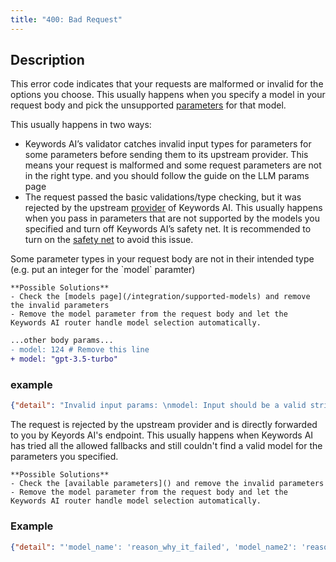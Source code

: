 ```yaml
---
title: "400: Bad Request"
---
```


## Description
This error code indicates that your requests are malformed or invalid for the options you choose. This usually happens when you specify a model in your request body and pick the unsupported [parameters](/api-usage/request-params#llm-api-parameters) for that model.

This usually happens in two ways:
- Keywords AI’s validator catches invalid input types for parameters for some parameters before sending them to its upstream provider. This means your request is malformed and some request parameters are not in the right type. and you should follow the guide on the LLM params page
- The request passed the basic validations/type checking, but it was rejected by the upstream [provider]() of Keywords AI. This usually happens when you pass in parameters that are not supported by the models you specified and turn off Keywords AI’s safety net. It is recommended to turn on the [safety net](/features/monitoring/alerts-and-fallback) to avoid this issue.

<AccordionGroup>
  <Accordion title="Invalid Parameters">
    Some parameter types in your request body are not in their intended type (e.g. put an integer for the `model` paramter)

    **Possible Solutions**
    - Check the [models page](/integration/supported-models) and remove the invalid parameters
    - Remove the model parameter from the request body and let the Keywords AI router handle model selection automatically.
```diff
...other body params...
- model: 124 # Remove this line
+ model: "gpt-3.5-turbo"
```
### example
```json
{"detail": "Invalid input params: \nmodel: Input should be a valid string, received: 124\n"}
```
  </Accordion>
    <Accordion title="Bad Request from Upstream">
    The request is rejected by the upstream provider and is directly forwarded to you by Keyords AI's endpoint. This usually happens when Keywords AI has tried all the allowed fallbacks and still couldn't find a valid model for the parameters you specified.

    **Possible Solutions**
    - Check the [available parameters]() and remove the invalid parameters
    - Remove the model parameter from the request body and let the Keywords AI router handle model selection automatically.
### Example
```json
{"detail": "'model_name': 'reason_why_it_failed', 'model_name2': 'reason_why_it_failed2'"}
```
  </Accordion>
</AccordionGroup>

